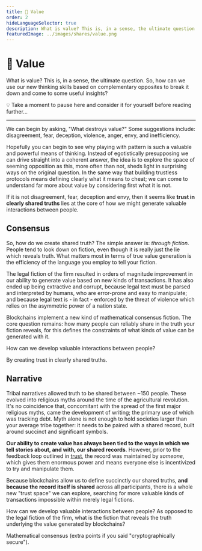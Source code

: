 ```yaml
---
title: 💯 Value
order: 2
hideLanguageSelector: true
description: What is value? This is, in a sense, the ultimate question. It seems like trust in clearly shared truths lies at its core, so how might we generate more valuable interactions between people?
featuredImage: ../images/shares/value.png
---
```


# 💯 Value

What is value? This is, in a sense, the ultimate question. So, how can we use our new thinking skills based on complementary opposites to break it down and come to some useful insights? 

<StatusBanner warning>

💡 Take a moment to pause here and consider it for yourself before reading further...

</StatusBanner>

---

We can begin by asking, "What destroys value?" Some suggestions include: disagreement, fear, 
deception, violence, anger, envy, and inefficiency.

Hopefully you can begin to see why playing with pattern is such a valuable and powerful means 
of thinking. Instead of egotistically presupposing we can drive straight into a coherent answer, 
the idea is to explore the space of seeming opposition as this, more often than not, sheds light 
in surprising ways on the original question. In the same way that building trustless protocols 
means defining clearly what it means to cheat; we can come to understand far more about value 
by considering first what it is not.

If it is not disagreement, fear, deception and envy, then it seems like **trust in clearly 
shared truths** lies at the core of how we might generate valuable interactions between people.

## Consensus

So, how do we create shared truth? The simple answer is: *through fiction*. People tend to look 
down on fiction, even though it is really just the lie which reveals truth. What matters most in 
terms of true value generation is the efficiency of the language you employ to tell your fiction. 

The legal fiction of the firm resulted in orders of magnitude improvement in our ability to 
generate value based on new kinds of transactions. It has also ended up being extractive and 
corrupt, because legal text must be parsed and interpreted by humans, who are error-prone and 
easy to manipulate; and because legal text is - in fact - enforced by the threat of violence 
which relies on the asymmetric power of a nation state.

Blockchains implement a new kind of mathematical consensus fiction. The core question remains: 
how many people can reliably share in the truth your fiction reveals, for this defines the 
constraints of what kinds of value can be generated with it.

<Flash>

<Card>

How can we develop valuable interactions between people?

By creating trust in clearly shared truths.

</Card>

</Flash>


## Narrative

Tribal narratives allowed truth to be shared between ~150 people. These evolved into religious 
myths around the time of the agricultural revolution. It's no coincidence that, concomitant 
with the spread of the first major religious myths, came the development of writing; the primary 
use of which was tracking debt. Myth alone is not enough to hold societies larger than your 
average tribe together: it needs to be paired with a shared record, built around succinct and 
significant symbols.

**Our ability to create value has always 
been tied to the ways in which we tell stories about, and with, our shared records**. However, 
prior to the feedback loop outlined in [trust](/learn/module-0/trust), the record was maintained 
by *someone*, which gives them enormous power and means everyone else is incentivized to try 
and manipulate them.

Because blockchains allow us to define succinctly our shared truths, **and because the record 
itself is shared** across all participants, there is a whole new "trust space" we can explore, 
searching for more valuable kinds of transactions impossible within merely legal fictions.

<Flash>

<Card>

How can we develop valuable interactions between people? As opposed to the legal fiction of the firm, what is the fiction that reveals the truth underlying the value generated by blockchains?

Mathematical consensus (extra points if you said "cryptographically secure").

</Card>

</Flash>

